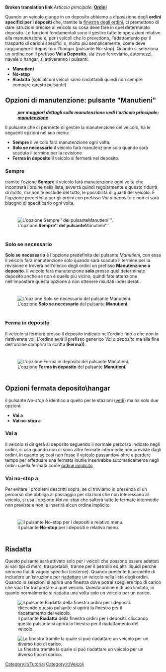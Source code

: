 '''Broken translation link'''{{en/-}}{{it/Tutorial}}
''Articolo principale:'' [[Main/it/Ordini|'''Ordini''']]

Quando un veicolo giunge in un deposito abbiamo a diposizione degli '''ordini specifici per i depositi''' che, tramite la [[Main/en/ordini/It#Aggiungere istruzioni a un ordine|finestra degli ordini]], ci premettono di dare istruzioni precise al veicolo su cosa deve fare in quel determinato deposito. Le funzioni fondamentali sono il gestire tutte le operazioni relative alla manutenzione e, per i veicoli che lo prevedono, l'adattamento per il trasporto di carichi specifici o, molto più semplicemente, come deve raggiungere il deposito o l'hangar (pulsante ''No-stop''). Quando si seleziona un ordine con il prefisso '''Vai a Deposito''', sia esso ferroviario, automezzi, navale o hangar,  si attiveranno i pulsanti:

* '''Manutieni''' 
* '''No-stop'''
* '''Riadatta''' (solo alcuni veicoli sono riadattabili quindi non sempre compare questo pulsante)

== Opzioni di manutenzione: pulsante "Manutieni" ==
: '''''per maggiori dettagli sulla manutenzione vedi l'articolo principale: [[Main/it/Manutenzione|manutenzione]]'''''

Il pulsante che ci permette di gestire la manutenzione del veicolo, ha le seguenti opzioni nel suo menu:

* '''Sempre''' il veicolo farà manutenzione ogni volta.
* '''Solo se necessario''' il veicolo farà manutenzione solo quando sarà scaduto il termine per la revisione
* '''Ferma in deposito''' il veicolo si fermerà nel deposito.

=== Sempre ===
tramite l'ozione '''Sempre''' il veicolo farà manutenzione ogni volta che incontrerà l'ordine nella lista, avverrà quindi regolarmente e questo ridurrà di molto, ma non le esclude del tutto, le possibilità di guasti del veicolo. È l'opzione predefinita per gli ordini con prefisso ''Vai a deposito'' e non ci sarà bisogno di specificarlo ogni volta.

<div style="padding: 10px 0px 5px; 10px; border-width: 0px; background-color: transparent;">[[File:en/Ordini-deposito manutieni sempre.png|none|frame|L'opzione '''Sempre'' del pulsante '''Manutieni'''.]]</div>

=== Solo se necessario ===
'''Solo se necessario''' è l'opzione predefinita del pulsante ''Manutieni'', con essa il veicolo farà manutenzione solo quando sarà scaduto il termine per la revisione e troverà nell'elenco degli ordini un prefisso '''Manutenzione a deposito'''. Il veicolo farà manutenzione '''solo''' presso quel determinato deposito anche se non è quello più vicino, quindi fate attenzione nell'impostare questa opzione a non ottenere risultati indesiderati.

<div style="padding: 10px 0px 5px; 10px; border-width: 0px; background-color: transparent;">[[File:en/Ordini-deposito manutieni se necessario.png|none|frame|L'opzione '''Solo se necessario''' del pulsante '''Manutieni'''.]]</div>

=== Ferma in deposito ===
Il veicolo si fermerà presso il deposito indicato nell'ordine fino a che non lo riattiverete voi. L'ordine avrà il prefisso generico ''Vai a deposito'' ma alla fine dell'ordine comprirà la scritta '''(Ferma))'''.

<div style="padding: 10px 0px 5px; 10px; border-width: 0px; background-color: transparent;">[[File:en/Ordini-deposito manutieni ferma.png|none|frame|L'opzione '''Ferma in deposito''' del pulsante '''Manutieni'''.]]</div>

== Opzioni fermata deposito\hangar == 
il pulsante ''No-stop'' è identico a quello per le stazioni ([[Main/en/Ordini stazione/It#Opzioni fermata in stazione: pulsante "No-stop"|vedi]]) ma ha solo due opzioni:

* '''Vai a'''
* '''Vai no-stop a'''

=== Vai a ===
Il veicolo si dirigerà al deposito seguendo il normale percorso indicato negli ordini, si usa quando non ci sono altre fermate intermedie non previste dagli ordini, in quanto se così non fosse il veicolo passandovi oltre a perdere tempo per effettuare una fermata inutile inserirebbe automaticamente negli ordini quella fermata come [[Main/it/Ordine implicito|ordine implicito]].

=== Vai no-stop a ===
Per evitare i problemi descritti sopra, se ci troviamo in presenza di un percorso che obbliga al passaggio per stazioni che non interessano al veicolo, si usa l'opzione ''Vai no-stop'' che salterà tutte le fermate intermedie non previste e non le inserirà alcun ordine implicito.

<div style="padding: 10px 0px 5px; 10px; border-width: 0px; background-color: transparent;">[[File:en/Ordini-deposito no-stop.png|none|frame|Il pulsante '''No-stop''' per i depositi e relativo menu.]]</div>

==Riadatta==
Questo pulsante sarà attivato solo per i veicoli che possono essere adattati ai vari tipi di merci trasportabili, tranne per il petrolio ed altri liquidi perchè servono tipi di vagoni specifici (cisterne). Quando presente ti permette di includere un'istruzione per [[Main/it/Riadattare|riadattare]] un veicolo nella lista degli ordini. Quando lo selezioni si aprirà una finestra dove potrai scegliere tipo di carico che vuoi far trasportare a quel veicolo. Questo ordine è di uso limitato, in quanto normalmente si riadatta una volta solo un veicolo per un carico.

[[File:en/Ordini-deposito-riadatta pulsante.png|none|frame|Il pulsante '''Riadatta''' della finestra ordini per i depositi. cliccando questo pulsante si aprirà la finestra per il riadattamento del veicolo.]]

[[File:en/Ordini-deposito-riadatta finestra.png|none|frame|La finestra tramite la quale si può riadattare un veicolo per un diverso tipo di carico.]]

[[Category:it/Tutorial]] [[Category:it/Veicoli]]